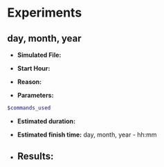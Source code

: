 # Experiments

## day, month, year
* __Simulated File:__ 

* __Start Hour:__ 

* __Reason:__ 

* __Parameters:__ 

```bash
$commands_used
```
* __Estimated duration:__ 

* __Estimated finish time:__ day, month, year - hh:mm

* __Results:__  
---



